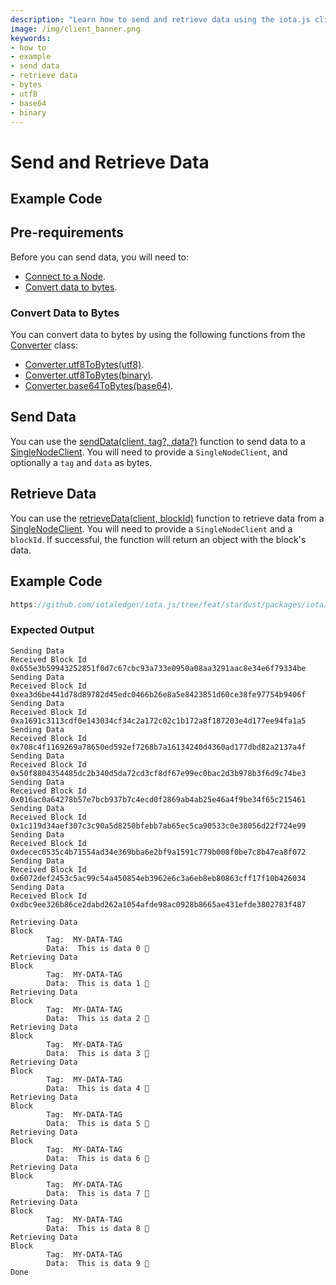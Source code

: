 ```yaml
---
description: "Learn how to send and retrieve data using the iota.js client library."
image: /img/client_banner.png
keywords:
- how to
- example
- send data
- retrieve data
- bytes
- utf8
- base64
- binary
---
```

# Send and Retrieve Data

## Example Code

## Pre-requirements

Before you can send data, you will need to:

* [Connect to a Node](simple.mdx).
* [Convert data to bytes](#convert-data-to-bytes).

### Convert Data to Bytes

You can convert data to bytes by using the following functions from the [Converter](../references/util/classes/Converter.md)
class:

* [Converter.utf8ToBytes(utf8)](../references/util/classes/Converter#utf8tobytes).
* [Converter.utf8ToBytes(binary)](../references/util/classes/Converter#binarytobytes).
* [Converter.base64ToBytes(base64)](../references/util/classes/Converter#base64tobytes).

## Send Data

You can use the [sendData(client, tag?, data?)](../references/client/api_ref#senddata) function to send data to a
[SingleNodeClient](../references/client/classes/SingleNodeClient.md). You will need to provide a `SingleNodeClient`,
and optionally a `tag` and `data` as bytes.

## Retrieve Data

You can use the [retrieveData(client, blockId)](../references/client/api_ref#retrievedata) function to retrieve data
from a [SingleNodeClient](../references/client/classes/SingleNodeClient.md).  You will need to provide a
`SingleNodeClient` and a `blockId`. If successful, the function will return an object with the block's data.

## Example Code

```ts reference
https://github.com/iotaledger/iota.js/tree/feat/stardust/packages/iota/examples/data/src/index.ts
```

### Expected Output

```plaintext
Sending Data
Received Block Id 0x655e3b59943252851f0d7c67cbc93a733e0950a08aa3291aac8e34e6f79334be
Sending Data
Received Block Id 0xea3d6be441d78d89782d45edc0466b26e8a5e8423851d60ce38fe97754b9406f
Sending Data
Received Block Id 0xa1691c3113cdf0e143034cf34c2a172c02c1b172a8f187203e4d177ee94fa1a5
Sending Data
Received Block Id 0x708c4f1169269a78650ed592ef7268b7a16134240d4360ad177dbd82a2137a4f
Sending Data
Received Block Id 0x50f8804354485dc2b340d5da72cd3cf8df67e99ec0bac2d3b978b3f6d9c74be3
Sending Data
Received Block Id 0x016ac0a64278b57e7bcb937b7c4ecd0f2869ab4ab25e46a4f9be34f65c215461
Sending Data
Received Block Id 0x1c119d34aef307c3c90a5d8250bfebb7ab65ec5ca90533c0e38056d22f724e99
Sending Data
Received Block Id 0xdecec0535c4b71554ad34e369bba6e2bf9a1591c779b008f0be7c8b47ea8f072
Sending Data
Received Block Id 0x6072def2453c5ac99c54a450854eb3962e6c3a6eb8eb80863cff17f10b426034
Sending Data
Received Block Id 0xdbc9ee326b86ce2dabd262a1054afde98ac0928b8665ae431efde3802783f487

Retrieving Data
Block
        Tag:  MY-DATA-TAG
        Data:  This is data 0 🚀
Retrieving Data
Block
        Tag:  MY-DATA-TAG
        Data:  This is data 1 🚀
Retrieving Data
Block
        Tag:  MY-DATA-TAG
        Data:  This is data 2 🚀
Retrieving Data
Block
        Tag:  MY-DATA-TAG
        Data:  This is data 3 🚀
Retrieving Data
Block
        Tag:  MY-DATA-TAG
        Data:  This is data 4 🚀
Retrieving Data
Block
        Tag:  MY-DATA-TAG
        Data:  This is data 5 🚀
Retrieving Data
Block
        Tag:  MY-DATA-TAG
        Data:  This is data 6 🚀
Retrieving Data
Block
        Tag:  MY-DATA-TAG
        Data:  This is data 7 🚀
Retrieving Data
Block
        Tag:  MY-DATA-TAG
        Data:  This is data 8 🚀
Retrieving Data
Block
        Tag:  MY-DATA-TAG
        Data:  This is data 9 🚀
Done

```
